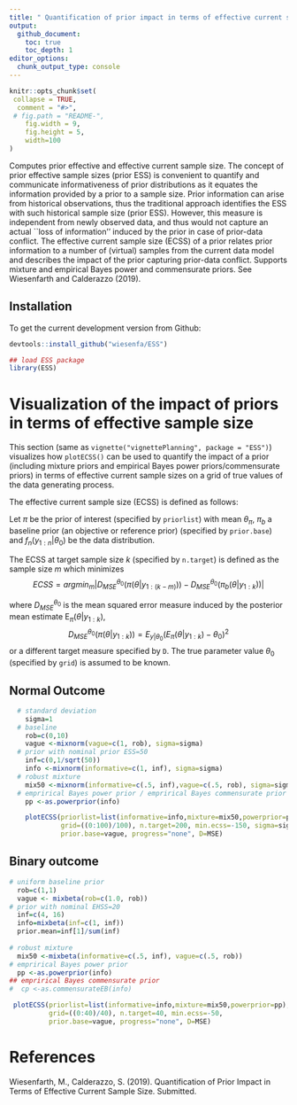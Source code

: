 ---
title: " Quantification of prior impact in terms of effective current sample size"
output: 
  github_document:
    toc: true
    toc_depth: 1
editor_options: 
  chunk_output_type: console
---

<!-- README.md is generated from README.Rmd. Please edit that file -->

```{r, echo = FALSE}
knitr::opts_chunk$set(
 collapse = TRUE,
  comment = "#>",
 # fig.path = "README-",
    fig.width = 9,
    fig.height = 5,
    width=100
)
```


Computes prior effective and effective current sample size. The concept of prior effective sample sizes (prior ESS) is convenient to quantify and communicate informativeness of prior distributions as it equates the information provided by a prior to a sample size. Prior information can arise from historical observations, thus the traditional approach identifies the ESS with such historical sample size (prior ESS). However, this measure is independent from newly observed data, and thus would not capture an actual ``loss of information'' induced by the prior in case of prior-data conflict. The effective current sample size (ECSS) of a prior relates prior information to a number of (virtual) samples from the current data model and describes the impact of the prior capturing prior-data conflict. Supports mixture and empirical Bayes power and commensurate priors. See Wiesenfarth and Calderazzo (2019).

## Installation

<!-- To get the current released version from CRAN: -->

<!-- ```{r} -->
<!-- ## install ESS from CRAN -->
<!-- install.packages("ESS") -->

<!-- ## load ESS package -->
<!-- library(ESS) -->
<!-- ``` -->

To get the current development version from Github:

```{r, eval=F}
devtools::install_github("wiesenfa/ESS")
```

```{r}
## load ESS package
library(ESS)
```

# Visualization of the impact of priors in terms of effective sample size

This section (same as `vignette("vignettePlanning", package = "ESS")`)  visualizes how `plotECSS()` can be used to quantify the impact of a prior (including mixture priors and empirical Bayes power priors/commensurate priors) in terms of effective current sample sizes on a grid of true values of the data generating process.


The effective current sample size (ECSS) is defined as follows:

Let $\pi$ be the prior of interest (specified by `priorlist`) with mean $\theta_\pi$, $\pi_b$ a baseline prior (an objective or reference prior) (specified by `prior.base`) and $f_n(y_{1:n} | \theta_0)$ be the data distribution. 

The ECSS at target sample size $k$ (specified by `n.target`) is defined as the sample size $m$ which minimizes
$$ECSS=argmin_{m} | D^{\theta_0}_{MSE}({\pi}(\theta|y_{1:(k-m)})) -  D^{\theta_0}_{MSE}(\pi_b(\theta|y_{1:k})) |$$

where $D^{\theta_0}_{MSE}$ is the mean squared error measure induced by the posterior mean estimate $\mbox{E}_\pi(\theta|y_{1:k})$,
$$D^{\theta_0}_{MSE}({\pi}(\theta|y_{1:k}))=E_{y|\theta_0 } (E_\pi(\theta|y_{1:k})-\theta_0 )^2$$
or a different target measure specified by  `D`.
The true parameter value $\theta_0$ (specified by `grid`) is assumed to be known.

## Normal Outcome

```{r, echo=T}
  # standard deviation
    sigma=1
  # baseline
    rob=c(0,10)
    vague <-mixnorm(vague=c(1, rob), sigma=sigma)
  # prior with nominal prior ESS=50
    inf=c(0,1/sqrt(50))
    info <-mixnorm(informative=c(1, inf), sigma=sigma)
  # robust mixture
    mix50 <-mixnorm(informative=c(.5, inf),vague=c(.5, rob), sigma=sigma)
  # emprirical Bayes power prior / emprirical Bayes commensurate prior
    pp <-as.powerprior(info)

    plotECSS(priorlist=list(informative=info,mixture=mix50,powerprior=pp), 
             grid=((0:100)/100), n.target=200, min.ecss=-150, sigma=sigma, 
             prior.base=vague, progress="none", D=MSE)
```

    
## Binary outcome

```{r, echo=T}
# uniform baseline prior
  rob=c(1,1)
  vague <- mixbeta(rob=c(1.0, rob))
# prior with nominal EHSS=20
  inf=c(4, 16)
  info=mixbeta(inf=c(1, inf))
  prior.mean=inf[1]/sum(inf)
 
# robust mixture
  mix50 <-mixbeta(informative=c(.5, inf), vague=c(.5, rob))
# emprirical Bayes power prior 
  pp <-as.powerprior(info)
## emprirical Bayes commensurate prior 
#  cp <-as.commensurateEB(info)

 plotECSS(priorlist=list(informative=info,mixture=mix50,powerprior=pp), 
          grid=((0:40)/40), n.target=40, min.ecss=-50,
          prior.base=vague, progress="none", D=MSE)

```



<!-- # Adjusting the control sample size in an adaptive trial design: Two-arm design with interim analysis for sample size recalculation in control arm -->


<!-- This section (same as `vignette("vignetteDesign", package = "ESS")`) reproduces the adaptive trial design presented in Wiesenfarth and Calderazzo (2019) similar to the design presented in Schmidli et. al (2014). -->


<!-- Specifically, a two arm Bayesian clinical trial design is considered, where it is assumed that prior information on the control arm exists. In this situation it is desirable to make use of this prior information to reduce the final sample size in the control group, while keeping operating characteristics close to an analysis with full sample size and without prior information. At the same time, robustness with respect to deviations from prior beliefs is aimed for. -->

<!-- With this in mind, the following adaptive randomization scheme has been proposed for designs which aims at adapting the final sample size in the control arm according to -->
<!-- the information contained in the prior distribution, as measured -->
<!-- at an interim analysis.  -->
<!-- Variants of this design have been studied by several authors. All of them consider some version of the EHSS as a measure of prior informativeness with priors which adapt to prior-data conflict. -->

<!-- In this context, we argue that the ECSS is intuitively more appropriate than the EHSS as it answers the question of how many control samples are offset by the prior after stage two, i.e. how many control patients are added or subtracted from the analysis by inclusion of prior information. In contrast, the prior ESS is independent of the currently observed control samples, while the data-dependent EHSS depends on the currently observed control samples according to a measure which may be problematic in situations of moderate conflict and is not among the trial's targets. -->


<!-- We simulate a two arm trial assuming normal outcomes  $y_{control}\sim N(\mu_0,1)$ and $y_{treat}\sim N(\mu_0+\tau,1)$ for varying control means $\mu_0$ and effect sizes $\tau\in\{0,0.28\}$. -->

<!-- The following priors are considered: An informative prior $N(0,1/50)$, a baseline prior $N(0,10^2)$, a mixture of the two with equal component weights $0.5 N(0,1/50)+0.5 N(0,10^2)$  and power prior based on the informative prior $N(0,1/(\delta\cdot 50))$ where $\delta$ is estimated by empirical Bayes. Note that results for empirical Bayes power prior are equivalent to those under an empirical Bayes commensurate prior (see Wiesenfarth and Calderazzo, 2019). Variances are assumed to be known. -->

<!-- We conduct an interim analysis after 100 samples in each arm have been collected and compute the ESS in the control arm according to the different approaches. Then, additional 100 patients are recruited in the treatment arm  -->
<!-- while in the control arm we subtract from the target stage-two sample size of 100 a number of patients equal to the prior ESS measures. -->





<!-- At the end of the trial, we evaluate the MSE of $\tau$  -->
<!-- and frequentist type I error and power -->
<!-- for hypotheses $H_0: \tau\leq 0\mbox{ versus }H_1: \tau> 0$, as based on the posterior probability with decision threshold $c$, $P(\tau>0 | y_{treat},y_{control})> c$. We consider a common fixed decision threshold $c=0.975$. Thus, using the baseline prior, frequentist type I error is controlled at $2.5\%$ and power for $\tau=0.28$ is $80\%$. -->


<!-- A Monte Carlo simulation approach is used to allow visualization of variability in supplementary figures of the paper. Numerical integration may improve speed. -->
<!-- Reproduction of results for binomial outcomes in Schmidli et. al (2014) can be achieved by replacing `adaptiveDesign_normal()` by `adaptiveDesign_binomial()` and appropriate adjustment of design settings. -->




<!-- # Settings -->
<!-- ```{r, echo=FALSE} -->
<!-- library(foreach) -->
<!-- library(ESS) -->
<!-- library(ggplot2) -->
<!-- library(RBesT) -->
<!-- ``` -->

<!-- ```{r settings, echo=T} -->
<!-- # Specify list of priors -->
<!--   prior <- list() -->
<!--   prior$inf  <- mixnorm(inf=c(1.0, 0,1/sqrt(50)))  -->
<!--   prior$mix50 <-mixnorm(inf=c(0.5, 0,1/sqrt(50)), rob=c(0.5, 0,10)) -->
<!--   # if unit information prior as baseline prior should also be evaluated -->
<!--   #prior$mix50unitInfo <-mixnorm(inf=c(0.5, 0,1/sqrt(50)), rob=c(0.5, 0,1)) -->
<!--   prior$vague  <- mixnorm(rob= c(1.0, 0,10)) -->

<!-- # Specify vector of true control group means \mu_0 -->
<!--   muc.vec=(-33:33)/30 -->
<!-- # Vector of effect sizes -->
<!--   tau.vec=c(0,.28) -->

<!-- # number of patients enrolled to control and treatment in stage 1 -->
<!--   N1 = M1=100 -->
<!-- # minimum of patients enrolled in control in stage 2 -->
<!--   Nmin <- 0#10 -->
<!-- # target number of patients in control group -->
<!--   Ntarget = 200 -->
<!-- # target number of patients in treatment group (fixed) -->
<!--   M =200 -->

<!-- # Specify whether standard deviations in control (sc) and treatment group (st)  -->
<!-- #  are assumed to be known and their magnitudes -->
<!--   sc.known=st.known=TRUE -->
<!--   st=1 -->
<!--   sc=1 -->

<!-- # decision function: P(x1 - x2 > 0) > 0.975 -->
<!--   dec <- decision2S(0.975, 0, lower.tail=FALSE) -->

<!-- # number of parallel CPUs -->
<!--   cores=50 -->
<!-- # number of Monte Carlo iterations (10,000 in paper) -->
<!--   nsim=2000 -->


<!-- design=expand.grid(muc=muc.vec, delta=tau.vec) -->
<!-- cases.fix <- grep("mix", names(prior), value=TRUE, invert=TRUE)[-2] -->
<!-- cases.mix <- grep("mix", names(prior), value=TRUE, invert=F) -->

<!-- ``` -->




<!-- # Computation -->
<!-- Compute the adaptive design for different EHSS approaches and store results as list objects. -->

<!-- ```{r ehss, echo=T} -->
<!-- obj.resEHSS.mix=list() -->
<!-- for (i in c(cases.fix,cases.mix,"vague")){ -->
<!-- #  print(i) -->
<!--   obj.resEHSS.mix[[i]]<-    -->
<!--     adaptiveDesign_normal( -->
<!--       ess = "ehss", ehss.method = "mix.moment",  -->
<!--       ctl.prior=prior[[i]], treat.prior=prior$vague, -->
<!--       N1=N1, Ntarget=Ntarget, Nmin=Nmin, M=M,  -->
<!--       muc=design$muc, mut=design$muc+design$delta, -->
<!--       sc=sc,st=st,sc.known=sc.known,st.known=st.known, -->
<!--       discard.prior = TRUE, -->
<!--       vague = prior$vague, -->
<!--       decision=dec, -->
<!--       nsim=nsim,cores=cores, seed = 123, progress = "none" -->
<!--     ) -->
<!-- } -->

<!-- obj.resEHSS.morita=list() -->
<!-- for (i in cases.mix ){ -->
<!-- #  print(i) -->
<!--   obj.resEHSS.morita[[i]]<- -->
<!--     adaptiveDesign_normal( -->
<!--       ess = "ehss", ehss.method = "morita",  -->
<!--       ctl.prior=prior[[i]], treat.prior=prior$vague, -->
<!--       N1=N1, Ntarget=Ntarget, Nmin=Nmin, M=M,  -->
<!--       muc=design$muc, mut=design$muc+design$delta, -->
<!--       sc=sc,st=st,sc.known=sc.known,st.known=st.known, -->
<!--       discard.prior = TRUE, -->
<!--       vague = prior$vague, -->
<!--       decision=dec, -->
<!--       nsim=nsim,cores=cores, seed = 123, progress = "none" -->
<!--     ) -->
<!-- } -->

<!-- obj.resEHSS.pp=list() -->
<!-- for (i in cases.fix){ -->
<!--  #   print(i) -->
<!--     obj.resEHSS.pp[[i]]<-    -->
<!--       adaptiveDesign_normal( -->
<!--         ess = "ehss", ehss.method = "moment",  -->
<!--         ctl.prior=as.powerprior(prior[[i]]), treat.prior=prior$vague, -->
<!--         N1=N1, Ntarget=Ntarget, Nmin=Nmin, M=M,  -->
<!--         muc=design$muc, mut=design$muc+design$delta, -->
<!--         sc=sc,st=st,sc.known=sc.known,st.known=st.known, -->
<!--         discard.prior = TRUE, -->
<!--         vague = prior$vague, -->
<!--         decision=dec, -->
<!--         nsim=nsim,cores=cores, seed = 123, progress = "none" -->
<!--       ) -->

<!-- } -->


<!-- ``` -->


<!-- Compute the design using ECSS and store results. -->

<!-- ```{r ecss, echo=T} -->

<!-- obj.resECSS=list() -->
<!-- for (i in c(cases.fix,cases.mix)){ -->
<!--   obj.resECSS[[i]]<- suppressMessages(   -->
<!--       adaptiveDesign_normal( -->
<!--         ess = "ecss", min.ecss=-110, D=MSE,  -->
<!--         ctl.prior=prior[[i]], treat.prior=prior$vague, -->
<!--         N1=N1, Ntarget=Ntarget, Nmin=Nmin, M=M,  -->
<!--         muc=design$muc, mut=design$muc+design$delta, -->
<!--         sc=sc,st=st,sc.known=sc.known,st.known=st.known, -->
<!--         discard.prior = TRUE, -->
<!--         vague = prior$vague, -->
<!--         decision=dec, -->
<!--         nsim=nsim,cores=cores, seed = 123, progress = "none" -->
<!--       )) -->
<!-- } -->

<!-- minESS=-40 -->
<!-- obj.resECSS.pp=list() -->
<!-- for (i in cases.fix){ -->
<!--   obj.resECSS.pp[[i]]<-    -->
<!--       adaptiveDesign_normal( -->
<!--         ess = "ecss", min.ecss=-110, D=MSE, -->
<!--         ctl.prior=as.powerprior(prior[[i]]), treat.prior=prior$vague, -->
<!--         N1=N1, Ntarget=Ntarget, Nmin=Nmin, M=M,  -->
<!--         muc=design$muc, mut=design$muc+design$delta, -->
<!--         sc=sc,st=st,sc.known=sc.known,st.known=st.known, -->
<!--         discard.prior = TRUE, -->
<!--         vague = prior$vague, -->
<!--         decision=dec, -->
<!--         nsim=nsim,cores=cores, seed = 123, progress = "none" -->
<!--       ) -->

<!-- } -->

<!-- ``` -->



<!-- # Results -->
<!-- Collect results and reformat as appropriate for ggplot2. -->
<!-- ```{r , echo=T} -->
<!-- gatherResults=function(priors,name.extension,obj){ -->
<!--   res=foreach(i=priors, .combine=rbind) %do% { -->
<!--     data.frame(prior=paste0(i,name.extension),muc=design$muc,delta=design$delta,  -->
<!--                t(sapply(obj[[i]]$list,rowMeans)[-(1:2),])) -->
<!--   } -->
<!--   colnames(res)[5]="samp" -->
<!--   res -->
<!-- } -->

<!-- resEHSS.morita=gatherResults(priors=cases.mix,name.extension =".morita", -->
<!--                              obj=obj.resEHSS.morita ) -->
<!-- resEHSS.mix=gatherResults(priors=c(cases.fix,cases.mix,"vague"),name.extension =".mix", -->
<!--                           obj=obj.resEHSS.mix ) -->
<!-- resEHSS.pp=gatherResults(priors=cases.fix,name.extension =".pp", -->
<!--                          obj=obj.resEHSS.pp ) -->
<!-- resECSS.pp=gatherResults(priors=cases.fix,name.extension =".ecss.pp", -->
<!--                          obj=obj.resECSS.pp ) -->
<!-- resECSS=gatherResults(priors=c(cases.fix,cases.mix),name.extension =".ecss", -->
<!--                       obj=obj.resECSS ) -->

<!-- colnames(resEHSS.morita)[which(colnames(resEHSS.morita)=="ESS.ehss")]="ESS" -->
<!-- colnames(resEHSS.mix)[which(colnames(resEHSS.mix)=="ESS.ehss")]="ESS" -->
<!-- colnames(resEHSS.pp)[which(colnames(resEHSS.pp)=="ESS.ehss")]="ESS" -->

<!-- powerTable <- rbind(resEHSS.morita, resEHSS.mix, resEHSS.pp, resECSS.pp, resECSS) -->
<!-- powerTable$prior= ordered(powerTable$prior,c( "vague.mix" , -->
<!--                                               "inf.mix" , "inf.ecss" ,  -->
<!--                                               "mix50.morita","mix50.mix"  , "mix50.ecss", -->
<!--                                               "inf.pp","inf.ecss.pp" -->
<!--                                                 )) -->
<!-- levels(powerTable$prior)=c( "vague (prior ESS=ECSS)" , -->
<!--                             "informative (prior ESS)" , -->
<!--                             "informative (ECSS)" , -->
<!--                             "EHSS (MTM)", -->
<!--                             "mixture (EHSS (mix))" ,  -->
<!--                             "mixture (ECSS)", -->
<!--                             "power prior (EHSS)" ,  -->
<!--                             "power prior (ECSS)" -->
<!--                               ) -->

<!-- ``` -->


<!-- Plot results for reproduction of Figures in Section 4 of Wiesenfarth and Calderazzo (2019). -->

<!-- ```{r, echo=T} -->
<!-- lightbrown="#CD5B45" -->
<!-- darkbrown="#8B3E2F" -->
<!-- lightblue="#6CA6CD" -->
<!-- darkblue="#27408B" -->
<!-- lightpurple="#AB82FF" -->
<!-- darkpurple="#7D26CD" -->

<!-- colors=c( -->
<!--   "vague (prior ESS=ECSS)"= "black",                    -->
<!--   "informative (prior ESS)"= lightpurple,         -->
<!--   "informative (ECSS)"=darkpurple ,         -->
<!--   "mixture (EHSS (mix))"=lightbrown ,      -->
<!--   "EHSS (MTM)"="orange", -->
<!--   "mixture (ECSS)"=darkbrown ,             -->
<!--   "power prior (EHSS)"=lightblue ,   -->
<!--   "power prior (ECSS)"=darkblue -->
<!-- ) -->
<!-- ltys=c( -->
<!--   "vague (prior ESS=ECSS)"= "dotted",                    -->
<!--   "informative (prior ESS)"= "dotted",         -->
<!--   "informative (ECSS)"="dotted" ,         -->
<!--   "mixture (EHSS (mix))"="dashed" , -->
<!--   "EHSS (MTM)"="dashed", -->
<!--   "mixture (ECSS)"="dashed" ,             -->
<!--   "power prior (EHSS)"="solid" ,   -->
<!--   "power prior (ECSS)"="solid"       -->
<!-- ) -->

<!-- theme=ggplot()+ -->
<!--       xlab("mu0")+ -->
<!--       geom_vline(xintercept=0,colour="grey")+ -->
<!--       scale_colour_manual(values=colors)+scale_linetype_manual(values=ltys) -->


<!-- powerTable.trunc=subset(powerTable,muc>=0) -->

<!-- theme+geom_line(aes(muc, ESS, colour=prior,linetype=prior), -->
<!--                 data=subset(powerTable.trunc,delta==0))+ -->
<!--   ylab("ESS")+ylim(c(-100,100))+ -->
<!--   theme(legend.position = "left") -->

<!-- theme+geom_line(aes(muc, samp, colour=prior,linetype=prior), -->
<!--                 data=subset(powerTable.trunc,delta==0))+ -->
<!--   ylab("Expected final sample size")+ -->
<!--   theme(legend.position = "left") -->


<!-- theme+geom_line(aes(muc, biasSq.mean, colour=prior,linetype=prior), -->
<!--                 data=subset(powerTable.trunc,delta==0))+ -->
<!--   ylab("MSE")+ylim(c(0.005,.025))+ -->
<!--   theme(legend.position = "left") -->


<!-- theme+geom_line(aes(muc, power,  colour=prior,linetype=prior), -->
<!--                 data=subset(powerTable,delta==0))+ -->
<!--   ylab("Type I error")+ylim(c(0.0,.14))+ -->
<!--   theme(legend.position = "left") -->

<!-- theme+geom_line(aes(muc, power,  colour=prior,linetype=prior), -->
<!--                 data=subset(powerTable,delta==tau.vec[2]))+ -->
<!--   ylab(paste0("Power for tau=",tau.vec[2]))+ylim(c(0.0,1))+ -->
<!--   theme(legend.position = "left") -->

<!-- ``` -->

# References

Wiesenfarth, M., Calderazzo, S. (2019). Quantification of Prior Impact in Terms of Effective Current Sample Size. Submitted.




 
